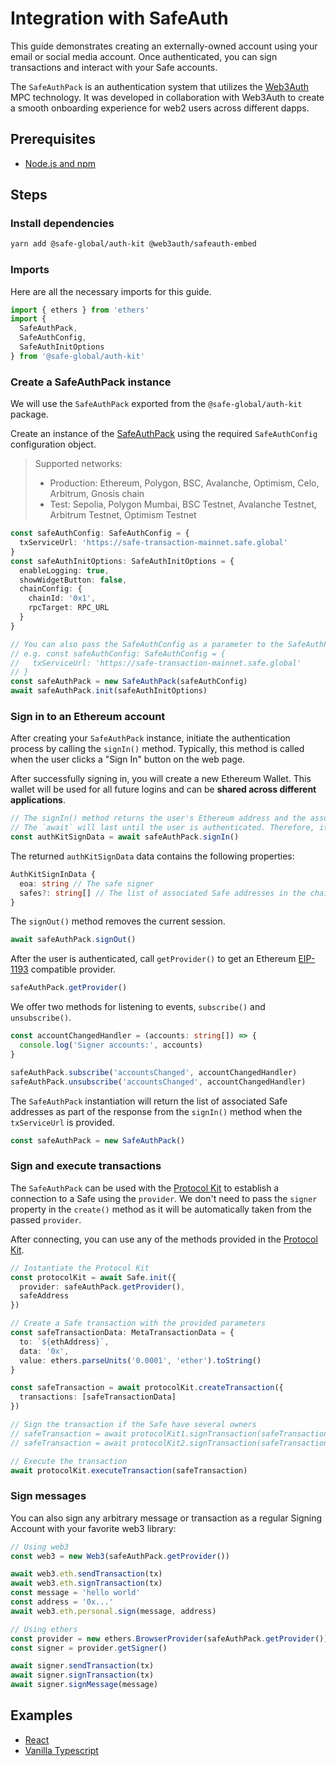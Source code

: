 
# Integration with SafeAuth

This guide demonstrates creating an externally-owned account using your email or social media account. Once authenticated, you can sign transactions and interact with your Safe accounts.

The `SafeAuthPack` is an authentication system that utilizes the [Web3Auth](https://web3auth.io) MPC technology. It was developed in collaboration with Web3Auth to create a smooth onboarding experience for web2 users across different dapps.

## Prerequisites

- [Node.js and npm](https://docs.npmjs.com/downloading-and-installing-node-js-and-npm)

## Steps

<Steps>

### Install dependencies

```bash
yarn add @safe-global/auth-kit @web3auth/safeauth-embed
```

### Imports

Here are all the necessary imports for this guide.

```typescript
import { ethers } from 'ethers'
import {
  SafeAuthPack,
  SafeAuthConfig,
  SafeAuthInitOptions
} from '@safe-global/auth-kit'
```

### Create a SafeAuthPack instance

We will use the `SafeAuthPack` exported from the `@safe-global/auth-kit` package.

Create an instance of the [SafeAuthPack](https://github.com/safe-global/safe-core-sdk/tree/main/packages/auth-kit/src/packs/safe-auth/SafeAuthPack.ts) using the required `SafeAuthConfig` configuration object.

> Supported networks:
>
> - Production: Ethereum, Polygon, BSC, Avalanche, Optimism, Celo, Arbitrum, Gnosis chain
> - Test: Sepolia, Polygon Mumbai, BSC Testnet, Avalanche Testnet, Arbitrum Testnet, Optimism Testnet

```typescript
const safeAuthConfig: SafeAuthConfig = {
  txServiceUrl: 'https://safe-transaction-mainnet.safe.global'
}
const safeAuthInitOptions: SafeAuthInitOptions = {
  enableLogging: true,
  showWidgetButton: false,
  chainConfig: {
    chainId: '0x1',
    rpcTarget: RPC_URL
  }
}

// You can also pass the SafeAuthConfig as a parameter to the SafeAuthPack constructor if you are using a custom txServiceUrl domain
// e.g. const safeAuthConfig: SafeAuthConfig = {
//   txServiceUrl: 'https://safe-transaction-mainnet.safe.global'
// }
const safeAuthPack = new SafeAuthPack(safeAuthConfig)
await safeAuthPack.init(safeAuthInitOptions)
```

### Sign in to an Ethereum account

After creating your `SafeAuthPack` instance, initiate the authentication process by calling the `signIn()` method. Typically, this method is called when the user clicks a "Sign In" button on the web page.

After successfully signing in, you will create a new Ethereum Wallet. This wallet will be used for all future logins and can be **shared across different applications**.

```typescript
// The signIn() method returns the user's Ethereum address and the associated Safe addresses
// The `await` will last until the user is authenticated. Therefore, it will be active while the authentication popup is being displayed.
const authKitSignData = await safeAuthPack.signIn()
```

The returned `authKitSignData` data contains the following properties:

```typescript
AuthKitSignInData {
  eoa: string // The safe signer
  safes?: string[] // The list of associated Safe addresses in the chain
}
```

The `signOut()` method removes the current session.

```typescript
await safeAuthPack.signOut()
```

After the user is authenticated, call `getProvider()` to get an Ethereum [EIP-1193](https://eips.ethereum.org/EIPS/eip-1193) compatible provider.

```typescript
safeAuthPack.getProvider()
```

We offer two methods for listening to events, `subscribe()` and `unsubscribe()`.

```typescript
const accountChangedHandler = (accounts: string[]) => {
  console.log('Signer accounts:', accounts)
}

safeAuthPack.subscribe('accountsChanged', accountChangedHandler)
safeAuthPack.unsubscribe('accountsChanged', accountChangedHandler)
```

The `SafeAuthPack` instantiation will return the list of associated Safe addresses as part of the response from the `signIn()` method when the `txServiceUrl` is provided.

```typescript
const safeAuthPack = new SafeAuthPack()
```

### Sign and execute transactions

The `SafeAuthPack` can be used with the [Protocol Kit](../../protocol-kit.mdx) to establish a connection to a Safe using the `provider`. We don't need to pass the `signer` property in the `create()` method as it will be automatically taken from the passed `provider`.

After connecting, you can use any of the methods provided in the [Protocol Kit](https://github.com/safe-global/safe-core-sdk/tree/main/packages/protocol-kit#sdk-api).

```typescript
// Instantiate the Protocol Kit
const protocolKit = await Safe.init({
  provider: safeAuthPack.getProvider(),
  safeAddress
})

// Create a Safe transaction with the provided parameters
const safeTransactionData: MetaTransactionData = {
  to: `${ethAddress}`,
  data: '0x',
  value: ethers.parseUnits('0.0001', 'ether').toString()
}

const safeTransaction = await protocolKit.createTransaction({
  transactions: [safeTransactionData]
})

// Sign the transaction if the Safe have several owners
// safeTransaction = await protocolKit1.signTransaction(safeTransaction)
// safeTransaction = await protocolKit2.signTransaction(safeTransaction)

// Execute the transaction
await protocolKit.executeTransaction(safeTransaction)
```

### Sign messages

You can also sign any arbitrary message or transaction as a regular Signing Account with your favorite web3 library:

```typescript
// Using web3
const web3 = new Web3(safeAuthPack.getProvider())

await web3.eth.sendTransaction(tx)
await web3.eth.signTransaction(tx)
const message = 'hello world'
const address = '0x...'
await web3.eth.personal.sign(message, address)

// Using ethers
const provider = new ethers.BrowserProvider(safeAuthPack.getProvider())
const signer = provider.getSigner()

await signer.sendTransaction(tx)
await signer.signTransaction(tx)
await signer.signMessage(message)
```

</Steps>

## Examples

- [React](https://github.com/safe-global/safe-core-sdk/blob/main/packages/auth-kit/example/src/App.tsx)
- [Vanilla Typescript](https://github.com/5afe/safe-auth)
